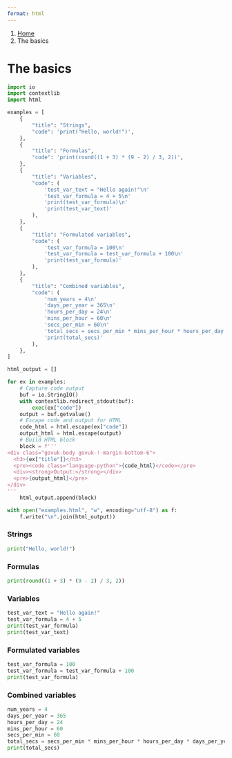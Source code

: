 ```yaml
---
format: html
---
```


<nav class="govuk-breadcrumbs" aria-label="Breadcrumb">
 <ol class="govuk-breadcrumbs__list">
  <li class="govuk-breadcrumbs__list-item">
   <a class="govuk-breadcrumbs__link" href="../index.qmd">Home</a>
  </li>
  <li class="govuk-breadcrumbs__list-item">
   <span aria-current="page">The basics</span>
  </li>
 </ol>
</nav>

<h1 class="govuk-heading-xl govuk-!-margin-top-6 govuk-!-margin-bottom-6">The basics</h1>

```python
import io
import contextlib
import html

examples = [
    {
        "title": "Strings",
        "code": 'print("Hello, world!")',
    },
    {
        "title": "Formulas",
        "code": 'print(round((1 + 3) * (9 - 2) / 3, 2))',
    },
    {
        "title": "Variables",
        "code": (
            'test_var_text = "Hello again!"\n'
            'test_var_formula = 4 + 5\n'
            'print(test_var_formula)\n'
            'print(test_var_text)'
        ),
    },
    {
        "title": "Formulated variables",
        "code": (
            'test_var_formula = 100\n'
            'test_var_formula = test_var_formula + 100\n'
            'print(test_var_formula)'
        ),
    },
    {
        "title": "Combined variables",
        "code": (
            'num_years = 4\n'
            'days_per_year = 365\n'
            'hours_per_day = 24\n'
            'mins_per_hour = 60\n'
            'secs_per_min = 60\n'
            'total_secs = secs_per_min * mins_per_hour * hours_per_day * days_per_year * num_years\n'
            'print(total_secs)'
        ),
    },
]

html_output = []

for ex in examples:
    # Capture code output
    buf = io.StringIO()
    with contextlib.redirect_stdout(buf):
        exec(ex["code"])
    output = buf.getvalue()
    # Escape code and output for HTML
    code_html = html.escape(ex["code"])
    output_html = html.escape(output)
    # Build HTML block
    block = f'''
<div class="govuk-body govuk-!-margin-bottom-6">
  <h3>{ex["title"]}</h3>
  <pre><code class="language-python">{code_html}</code></pre>
  <div><strong>Output:</strong></div>
  <pre>{output_html}</pre>
</div>
'''
    html_output.append(block)

with open("examples.html", "w", encoding="utf-8") as f:
    f.write("\n".join(html_output))
```

<div class="govuk-body govuk-!-margin-bottom-6">
 <h3>Strings</h3>
```python
print("Hello, world!")
```
</div>

<div class="govuk-body govuk-!-margin-bottom-6">
 <h3>Formulas</h3>
```python
print(round((1 + 3) * (9 - 2) / 3, 2))
```
</div>

<div class="govuk-body govuk-!-margin-bottom-6">
 <h3>Variables</h3>
```python
test_var_text = "Hello again!"
test_var_formula = 4 + 5
print(test_var_formula)
print(test_var_text)
```
</div>

<div class="govuk-body govuk-!-margin-bottom-6">
 <h3>Formulated variables</h3>
```python
test_var_formula = 100
test_var_formula = test_var_formula + 100
print(test_var_formula)
```
</div>

<div class="govuk-body govuk-!-margin-bottom-6">
 <h3>Combined variables</h3>
```python
num_years = 4
days_per_year = 365 
hours_per_day = 24
mins_per_hour = 60
secs_per_min = 60
total_secs = secs_per_min * mins_per_hour * hours_per_day * days_per_year * num_years
print(total_secs)
```
</div>
